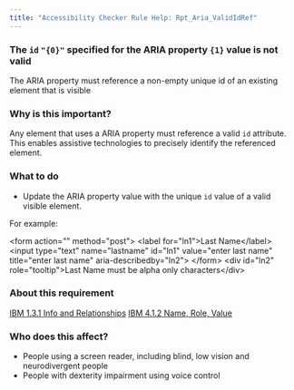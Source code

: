 ```yaml
---
title: "Accessibility Checker Rule Help: Rpt_Aria_ValidIdRef"
---
```


<div className="toolHelp">
<Row>
<Column colLg={16} colMd={8} colSm={4} className="toolHead">

### The `id` `"{0}"` specified for the ARIA property `{1}` value is not valid

<div id="locLevel"></div>

The ARIA property must reference a non-empty unique id of an existing element that is visible

</Column>
</Row>
<Row>
<Column colLg={11} colMd={5} colSm={4} className="toolMain">

### Why is this important?

Any element that uses a ARIA property must reference a valid `id` attribute. This enables assistive technologies to precisely identify the referenced element.

<div id="locSnippet"></div>

### What to do

 * Update the ARIA property value with the unique `id` value of a valid visible element.

For example:

<CodeSnippet type="multi" light={true}>&lt;form action="" method="post"&gt;
      &lt;label for="ln1"&gt;Last Name&lt;/label&gt;
      &lt;input type="text" name="lastname" id="ln1" value="enter last name" title="enter last name" aria-describedby="ln2"&gt;
&lt;/form&gt;
&lt;div id="ln2" role="tooltip"&gt;Last Name must be alpha only characters&lt;/div&gt;</CodeSnippet>

</Column>
<Column colLg={5} colMd={3} colSm={4} className="toolLeft">

### About this requirement

[IBM 1.3.1 Info and Relationships](https://www.ibm.com/able/requirements/requirements/#1_3_1)
[IBM 4.1.2 Name, Role, Value](https://www.ibm.com/able/requirements/requirements/#4_1_2)

### Who does this affect?

* People using a screen reader, including blind, low vision and neurodivergent people
* People with dexterity impairment using voice control

</Column>
</Row>
</div>


